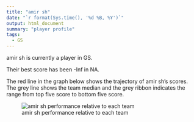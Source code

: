 ```yaml
---
title: "amir sh"
date: "`r format(Sys.time(), '%d %B, %Y')`"
output: html_document
summary: "player profile"
tags:
  - GS
---
```


amir sh is currently a player in GS.

Their best score has been -Inf in NA.

The red line in the graph below shows the trajectory of amir sh's scores. The grey line shows the team median and the grey ribbon indicates the range from top five score to bottom five score.

![amir sh performance relative to each team](amirsh.jpg)
